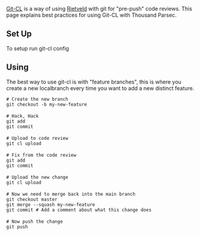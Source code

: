 [http://neugierig.org/software/git/?r=git-cl Git-CL] is a way of using [http://code.google.com/appengine/articles/rietveld.html Rietveld] with git for "pre-push" code reviews. This page explains best practices for using Git-CL with Thousand Parsec.


== Set Up ==


To setup run git-cl config



== Using == 

The best way to use git-cl is with "feature branches", this is where you create a new localbranch every time you want to add a new distinct feature.


 # Create the new branch
 git checkout -b my-new-feature
 
 # Hack, Hack 
 git add
 git commit
 
 # Upload to code review
 git cl upload
 
 # Fix from the code review
 git add
 git commit
 
 # Upload the new change
 git cl upload
 
 # Now we need to merge back into the main branch
 git checkout master 
 git merge --squash my-new-feature
 git commit # Add a comment about what this change does
 
 # Now push the change
 git push